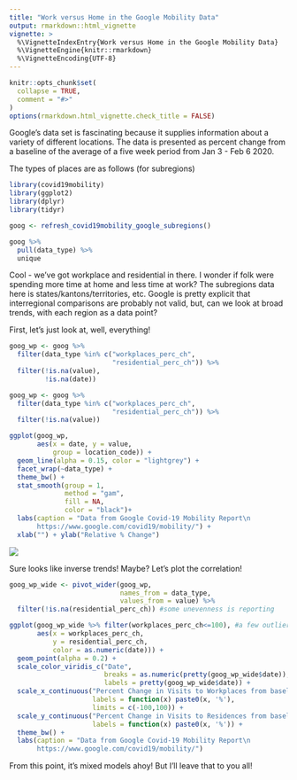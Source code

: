```yaml
---
title: "Work versus Home in the Google Mobility Data"
output: rmarkdown::html_vignette
vignette: >
  %\VignetteIndexEntry{Work versus Home in the Google Mobility Data}
  %\VignetteEngine{knitr::rmarkdown}
  %\VignetteEncoding{UTF-8}
---
```


```r
knitr::opts_chunk$set(
  collapse = TRUE,
  comment = "#>"
)
options(rmarkdown.html_vignette.check_title = FALSE)
```

Google's data set is fascinating because it supplies information about a variety of different locations. The data is presented as percent change from a baseline of the average of a five week period from Jan 3 - Feb 6 2020.

The types of places are as follows (for subregions)

```r
library(covid19mobility)
library(ggplot2)
library(dplyr)
library(tidyr)

goog <- refresh_covid19mobility_google_subregions()

goog %>%
  pull(data_type) %>%
  unique
```

Cool - we've got workplace and residential in there. I wonder if folk were spending more time at home and less time at work? The subregions data here is states/kantons/territories, etc. Google is pretty explicit that interregional comparisons are probably not valid, but, can we look at broad trends, with each region as a data point?

First, let's just look at, well, everything!

```r
goog_wp <- goog %>%
  filter(data_type %in% c("workplaces_perc_ch",
                          "residential_perc_ch")) %>%
  filter(!is.na(value),
         !is.na(date))
```

```r
goog_wp <- goog %>%
  filter(data_type %in% c("workplaces_perc_ch",
                          "residential_perc_ch")) %>%
  filter(!is.na(value))

ggplot(goog_wp,
       aes(x = date, y = value,
           group = location_code)) +
  geom_line(alpha = 0.15, color = "lightgrey") +
  facet_wrap(~data_type) +
  theme_bw() +
  stat_smooth(group = 1,
              method = "gam",
              fill = NA,
              color = "black")+
  labs(caption = "Data from Google Covid-19 Mobility Report\n
       https://www.google.com/covid19/mobility/") +
  xlab("") + ylab("Relative % Change")
```

![](https://github.com/Covid19R/covid19mobility/raw/master/data-raw/goog_gam.jpg)

Sure looks like inverse trends! Maybe? Let's plot the correlation!

```r
goog_wp_wide <- pivot_wider(goog_wp,
                            names_from = data_type,
                            values_from = value) %>%
  filter(!is.na(residential_perc_ch)) #some unevenness is reporting

ggplot(goog_wp_wide %>% filter(workplaces_perc_ch<=100), #a few outliers
       aes(x = workplaces_perc_ch, 
           y = residential_perc_ch,
           color = as.numeric(date))) +
  geom_point(alpha = 0.2) +
  scale_color_viridis_c("Date",
                        breaks = as.numeric(pretty(goog_wp_wide$date)),
                        labels = pretty(goog_wp_wide$date)) +
  scale_x_continuous("Percent Change in Visits to Workplaces from baseline",
                     labels = function(x) paste0(x, '%'),
                     limits = c(-100,100)) +
  scale_y_continuous("Percent Change in Visits to Residences from baseline",
                     labels = function(x) paste0(x, '%')) +
  theme_bw() +
  labs(caption = "Data from Google Covid-19 Mobility Report\n
       https://www.google.com/covid19/mobility/")
```


From this point, it's mixed models ahoy! But I'll leave that to you all!
